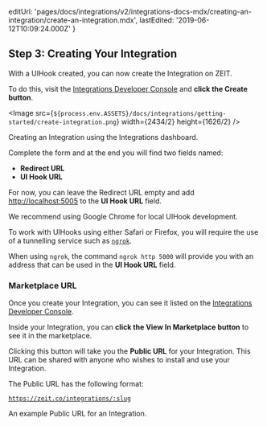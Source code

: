 
  editUrl:
    'pages/docs/integrations/v2/integrations-docs-mdx/creating-an-integration/create-an-integration.mdx',
  lastEdited: '2019-06-12T10:09:24.000Z'
}

## Step 3: Creating Your Integration

With a UIHook created, you can now create the Integration on ZEIT.

To do this, visit the [Integrations Developer Console](https://zeit.co/dashboard/integrations/console) and **click the Create button**.

<Image
  src={`${process.env.ASSETS}/docs/integrations/getting-started/create-integration.png`}
  width={2434/2}
  height={1626/2}
/>
<Caption>Creating an Integration using the Integrations dashboard.</Caption>

Complete the form and at the end you will find two fields named:

- **Redirect URL**
- **UI Hook URL**

For now, you can leave the Redirect URL empty and add <http://localhost:5005> to the **UI Hook URL** field.

<Note warning>
We recommend using <P.B>Google Chrome</P.B> for local UIHook development.

To work with UIHooks using either Safari or Firefox, you will require the use of a tunnelling service such as [`ngrok`](https://ngrok.com/).

When using `ngrok`, the command `ngrok http 5000` will provide you with an address that can be used in the **UI Hook URL** field.

</Note>

### Marketplace URL

Once you create your Integration, you can see it listed on the [Integrations Developer Console](https://zeit.co/dashboard/integrations/console).

Inside your Integration, you can **click the View In Marketplace button** to see it in the marketplace.

Clicking this button will take you the **Public URL** for your Integration. This URL can be shared with anyone who wishes to install and use your Integration.

The Public URL has the following format:

<Code>https://zeit.co/integrations/:slug</Code>
<Caption>An example <P.B>Public URL</P.B> for an Integration.</Caption>
